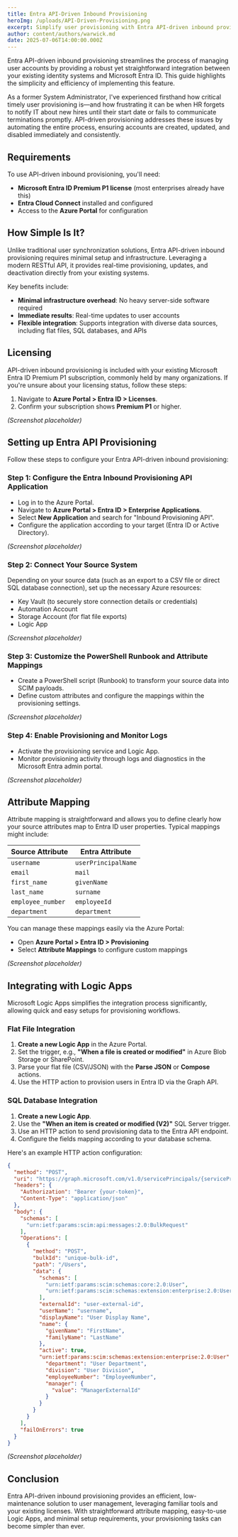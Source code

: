 ```yaml
---
title: Entra API-Driven Inbound Provisioning
heroImg: /uploads/API-Driven-Provisioning.png
excerpt: Simplify user provisioning with Entra API-driven inbound provisioning—quick setup, straightforward licensing, and easy integration.
author: content/authors/warwick.md
date: 2025-07-06T14:00:00.000Z
---
```


Entra API-driven inbound provisioning streamlines the process of managing user accounts by providing a robust yet straightforward integration between your existing identity systems and Microsoft Entra ID. This guide highlights the simplicity and efficiency of implementing this feature.

As a former System Administrator, I've experienced firsthand how critical timely user provisioning is—and how frustrating it can be when HR forgets to notify IT about new hires until their start date or fails to communicate terminations promptly. API-driven provisioning addresses these issues by automating the entire process, ensuring accounts are created, updated, and disabled immediately and consistently.

## Requirements

To use API-driven inbound provisioning, you'll need:

- **Microsoft Entra ID Premium P1 license** (most enterprises already have this)
- **Entra Cloud Connect** installed and configured
- Access to the **Azure Portal** for configuration

## How Simple Is It?

Unlike traditional user synchronization solutions, Entra API-driven inbound provisioning requires minimal setup and infrastructure. Leveraging a modern RESTful API, it provides real-time provisioning, updates, and deactivation directly from your existing systems.

Key benefits include:

- **Minimal infrastructure overhead**: No heavy server-side software required
- **Immediate results**: Real-time updates to user accounts
- **Flexible integration**: Supports integration with diverse data sources, including flat files, SQL databases, and APIs

## Licensing

API-driven inbound provisioning is included with your existing Microsoft Entra ID Premium P1 subscription, commonly held by many organizations. If you're unsure about your licensing status, follow these steps:

1. Navigate to **Azure Portal > Entra ID > Licenses**.
2. Confirm your subscription shows **Premium P1** or higher.

_(Screenshot placeholder)_

## Setting up Entra API Provisioning

Follow these steps to configure your Entra API-driven inbound provisioning:

### Step 1: Configure the Entra Inbound Provisioning API Application

- Log in to the Azure Portal.
- Navigate to **Azure Portal > Entra ID > Enterprise Applications**.
- Select **New Application** and search for "Inbound Provisioning API".
- Configure the application according to your target (Entra ID or Active Directory).

_(Screenshot placeholder)_

### Step 2: Connect Your Source System

Depending on your source data (such as an export to a CSV file or direct SQL database connection), set up the necessary Azure resources:

- Key Vault (to securely store connection details or credentials)
- Automation Account
- Storage Account (for flat file exports)
- Logic App

_(Screenshot placeholder)_

### Step 3: Customize the PowerShell Runbook and Attribute Mappings

- Create a PowerShell script (Runbook) to transform your source data into SCIM payloads.
- Define custom attributes and configure the mappings within the provisioning settings.

_(Screenshot placeholder)_

### Step 4: Enable Provisioning and Monitor Logs

- Activate the provisioning service and Logic App.
- Monitor provisioning activity through logs and diagnostics in the Microsoft Entra admin portal.

_(Screenshot placeholder)_

## Attribute Mapping

Attribute mapping is straightforward and allows you to define clearly how your source attributes map to Entra ID user properties. Typical mappings might include:

| Source Attribute       | Entra Attribute     |
|------------------------|---------------------|
| `username`             | `userPrincipalName` |
| `email`                | `mail`              |
| `first_name`           | `givenName`         |
| `last_name`            | `surname`           |
| `employee_number`      | `employeeId`        |
| `department`           | `department`        |

You can manage these mappings easily via the Azure Portal:

- Open **Azure Portal > Entra ID > Provisioning**
- Select **Attribute Mappings** to configure custom mappings

_(Screenshot placeholder)_

## Integrating with Logic Apps

Microsoft Logic Apps simplifies the integration process significantly, allowing quick and easy setups for provisioning workflows.

### Flat File Integration

1. **Create a new Logic App** in the Azure Portal.
2. Set the trigger, e.g., **"When a file is created or modified"** in Azure Blob Storage or SharePoint.
3. Parse your flat file (CSV/JSON) with the **Parse JSON** or **Compose** actions.
4. Use the HTTP action to provision users in Entra ID via the Graph API.

### SQL Database Integration

1. **Create a new Logic App**.
2. Use the **"When an item is created or modified (V2)"** SQL Server trigger.
3. Use an HTTP action to send provisioning data to the Entra API endpoint.
4. Configure the fields mapping according to your database schema.

Here's an example HTTP action configuration:

```json
{
  "method": "POST",
  "uri": "https://graph.microsoft.com/v1.0/servicePrincipals/{servicePrincipalId}/synchronization/jobs/{jobId}/bulkUpload",
  "headers": {
    "Authorization": "Bearer {your-token}",
    "Content-Type": "application/json"
  },
  "body": {
    "schemas": [
      "urn:ietf:params:scim:api:messages:2.0:BulkRequest"
    ],
    "Operations": [
      {
        "method": "POST",
        "bulkId": "unique-bulk-id",
        "path": "/Users",
        "data": {
          "schemas": [
            "urn:ietf:params:scim:schemas:core:2.0:User",
            "urn:ietf:params:scim:schemas:extension:enterprise:2.0:User"
          ],
          "externalId": "user-external-id",
          "userName": "username",
          "displayName": "User Display Name",
          "name": {
            "givenName": "FirstName",
            "familyName": "LastName"
          },
          "active": true,
          "urn:ietf:params:scim:schemas:extension:enterprise:2.0:User": {
            "department": "User Department",
            "division": "User Division",
            "employeeNumber": "EmployeeNumber",
            "manager": {
              "value": "ManagerExternalId"
            }
          }
        }
      }
    ],
    "failOnErrors": true
  }
}
```

_(Screenshot placeholder)_

## Conclusion

Entra API-driven inbound provisioning provides an efficient, low-maintenance solution to user management, leveraging familiar tools and your existing licenses. With straightforward attribute mapping, easy-to-use Logic Apps, and minimal setup requirements, your provisioning tasks can become simpler than ever.
